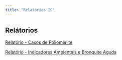 ```yaml
---
title: "Relatórios IC"
---
```


## Relátorios

[Relatório - Casos de Poliomielite](relatorio1.qmd)

[Relatório - Indicadores Ambientais e Bronquite Aguda](relatorio2.qmd)